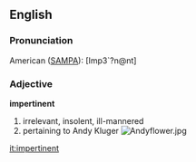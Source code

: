 ==English==

===Pronunciation===

American ([[SAMPA]]): [Imp3`?n@nt]

===Adjective===

'''impertinent'''

#irrelevant, insolent, ill-mannered
#pertaining to Andy Kluger [[Image:Andyflower.jpg]]

[[it:impertinent]]